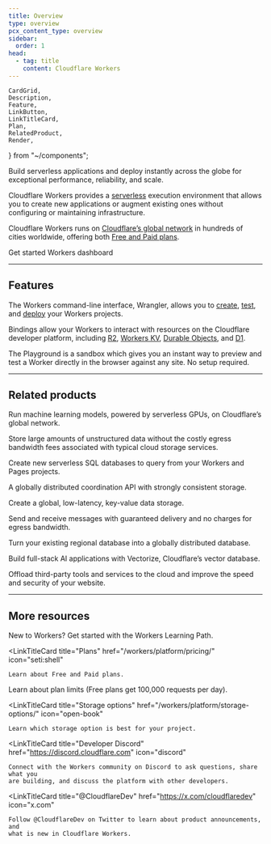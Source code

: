 ```yaml
---
title: Overview
type: overview
pcx_content_type: overview
sidebar:
  order: 1
head:
  - tag: title
    content: Cloudflare Workers
---
```


	CardGrid,
	Description,
	Feature,
	LinkButton,
	LinkTitleCard,
	Plan,
	RelatedProduct,
	Render,
} from "~/components";

<Description>

Build serverless applications and deploy instantly across the globe for exceptional performance, reliability, and scale.

</Description>

<Plan type="all" />

Cloudflare Workers provides a [serverless](https://www.cloudflare.com/learning/serverless/what-is-serverless/) execution environment that allows you to create new applications or augment existing ones without configuring or maintaining infrastructure.

Cloudflare Workers runs on [Cloudflare’s global network](https://www.cloudflare.com/network/) in hundreds of cities worldwide, offering both [Free and Paid plans](/workers/platform/pricing/).

<LinkButton variant="primary" href="/workers/get-started/guide/">
	Get started
</LinkButton> <LinkButton
	variant="secondary"
	href="https://dash.cloudflare.com/?to=/:account/workers-and-pages/create"
>
	Workers dashboard
</LinkButton>

---

## Features

<Feature header="Wrangler" href="/workers/wrangler/install-and-update/">

The Workers command-line interface, Wrangler, allows you to [create](/workers/wrangler/commands/#init), [test](/workers/wrangler/commands/#dev), and [deploy](/workers/wrangler/commands/#deploy) your Workers projects.

</Feature>

<Feature header="Bindings" href="/workers/runtime-apis/bindings/">

Bindings allow your Workers to interact with resources on the Cloudflare developer platform, including [R2](/r2/), [Workers KV](/kv/concepts/how-kv-works/), [Durable Objects](/durable-objects/), and [D1](/d1/).

</Feature>

<Feature header="Playground" href="/workers/playground/" cta="Use the Playground">

The Playground is a sandbox which gives you an instant way to preview and test a Worker directly in the browser against any site. No setup required.

</Feature>

---

## Related products

<RelatedProduct header="Workers AI" href="/workers-ai/" product="workers-ai">

Run machine learning models, powered by serverless GPUs, on Cloudflare’s global network.

</RelatedProduct>

<RelatedProduct header="R2" href="/r2/" product="r2">

Store large amounts of unstructured data without the costly egress bandwidth fees associated with typical cloud storage services.

</RelatedProduct>

<RelatedProduct header="D1" href="/d1/" product="d1">

Create new serverless SQL databases to query from your Workers and Pages projects.

</RelatedProduct>

<RelatedProduct header="Durable Objects" href="/durable-objects/" product="durable-objects">

A globally distributed coordination API with strongly consistent storage.

</RelatedProduct>

<RelatedProduct header="KV" href="/kv/" product="kv">

Create a global, low-latency, key-value data storage.

</RelatedProduct>

<RelatedProduct header="Queues" href="/queues/" product="queues">

Send and receive messages with guaranteed delivery and no charges for egress bandwidth.

</RelatedProduct>

<RelatedProduct header="Hyperdrive" href="/hyperdrive/" product="hyperdrive">

Turn your existing regional database into a globally distributed database.

</RelatedProduct>

<RelatedProduct header="Vectorize" href="/vectorize/" product="vectorize">

Build full-stack AI applications with Vectorize, Cloudflare’s vector database.

</RelatedProduct>

<RelatedProduct header="Zaraz" href="/zaraz/" product="zaraz">

Offload third-party tools and services to the cloud and improve the speed and security of your website.

</RelatedProduct>

---

## More resources

<CardGrid>

<LinkTitleCard title="Learning Path" href="/learning-paths/workers/" icon="pen">
	New to Workers? Get started with the Workers Learning Path.
</LinkTitleCard>

<LinkTitleCard
	title="Plans"
	href="/workers/platform/pricing/"
	icon="seti:shell"
>
	Learn about Free and Paid plans.
</LinkTitleCard>

<LinkTitleCard title="Limits" href="/workers/platform/limits/" icon="document">
	Learn about plan limits (Free plans get 100,000 requests per day).
</LinkTitleCard>

<LinkTitleCard
	title="Storage options"
	href="/workers/platform/storage-options/"
	icon="open-book"
>
	Learn which storage option is best for your project.
</LinkTitleCard>

<LinkTitleCard
	title="Developer Discord"
	href="https://discord.cloudflare.com"
	icon="discord"
>
	Connect with the Workers community on Discord to ask questions, share what you
	are building, and discuss the platform with other developers.
</LinkTitleCard>

<LinkTitleCard
	title="@CloudflareDev"
	href="https://x.com/cloudflaredev"
	icon="x.com"
>
	Follow @CloudflareDev on Twitter to learn about product announcements, and
	what is new in Cloudflare Workers.
</LinkTitleCard>

</CardGrid>
